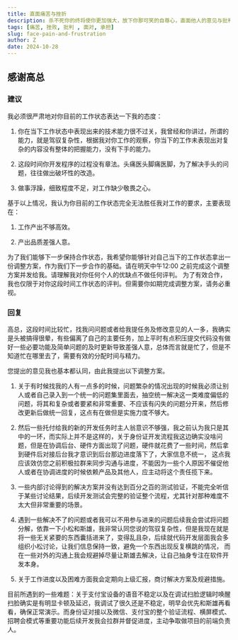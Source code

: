 ```yaml
---
title: 直面痛苦与挫折
description: 杀不死你的终将使你更加强大，放下你那可笑的自尊心，直面他人的意见与批判并解决掉
tags: [痛苦, 挫败, 批判 , 面对, 承担]
slug: face-pain-and-frustration
author: Z
date: 2024-10-28
---
```


## 感谢高总

### 建议

我必须很严肃地对你目前的工作状态表达一下我的态度：

1. 你在当下工作状态中表现出来的技术能力很不过关，我曾经和你讲过，所谓的能力，就是驾驭复杂性，根据我对你工作的观察，你当下的工作未表现出对复杂的内容没有整体的把握能力，没有下手的能力。

2. 这段时间你开发程序的过程没有章法。头痛医头脚痛医脚，为了解决手头的问题，往往做出破坏性的改造。

3. 做事浮躁，细致程度不足，对工作缺少敬畏之心。

基于以上情况，我认为你目前的工作状态完全无法胜任我对工作的要求，主要表现在：

1. 工作产出不够高效。

2. 产出品质差强人意。

为了我们能够下一步保持合作状态，我希望你能够针对自己当下的工作状态拿出一份调整方案，作为我们下一步合作的基础。请在明天中午12:00 之前完成这个调整方案并发给我。请理解我对你任何个人的优缺点不做任何评判。
为了有效合作，我也仅限于对你这段时间工作状态的评判。但需要你如期完成调整方案，请务必重视。

### 回复

高总，这段时间比较忙，找我问问题或者给我提任务及修改意见的人一多，我确实是头被搞得很晕，有些偏离了自己的主要任务，加上平时有点积压提交代码没有做好一些必要功能及简单问题的及时更新导致差强人意，总体而言就是忙了，但是不知道忙在哪里去了，需要有效的分配时间与精力。

您提出的意见我也基本都认同，由此我提出以下调整方案。

1. 关于有时候找我的人有一点多的时候，问题繁杂的情况出现的时候我必须让别人或者自己录入到一个统一的问题集里面去，抽空统一解决这一类难度偏低的问题，将其和复杂或者要紧和非常重要、不应该有闪失的问题分开来，然后修改更新后做统一回复，这点有在做但是实施力度不够大。

2. 然后一些托付给我的新的开发任务时主人翁意识不够强，我之前认为我只是其中的一环，而实际上并不是这样的，关于身份证开发流程我这边确实没啥问题，但是在协调后台、硬件方面出现了问题，硬件就花费了一些时间，然后拿到硬件后对接后台我才意识到后台那边进度落下了，大家信息不统一，
这点我应该效仿您之前积极拉群来同步沟通与进度，不能因为一些个人原因不催促他人或者在协调进度的时候依赖产品及其他人，应主动将这个责任揽下来。

3. 一些内部讨论得到的解决方案并没有达到百分之百的测试验证，不能完全听信于某些讨论结果，后续开发测试会完整的验证整个流程，尤其针对那种难度不太大但非常重要的场景。

4. 遇到一些解决不了的问题或者我可以不用参与进来的问题后续我会尝试将问题分解，依靠一下小松和斯雄，我非常认同您说的驾驭复杂性，但是我现在就是将一些无关紧要的东西囊括进来了，变得乱且杂，后续就代码开发层面我会多组织小松讨论，让我们信息保持一致，避免一个东西出现反复横跳的情况，
而在一些对外的沟通上我会规避掉尽量让斯雄去解决，让自己抽身专注在软件开发本身。

5. 关于工作进度以及困难方面我会定期向上级汇报，商讨解决方案及规避措施。

目前所遇到的一些难题：关于支付宝设备的语音不稳定以及在调试扫脸逻辑时唤醒扫脸确实是有明显卡顿及延迟，我调试了很久还是不稳定，明早会优先和斯雄再看看，确保正常演示。而身份证对接以及微信、支付宝的整个验证流程、横屏模式、招聘会模式等重要功能后续开发我会拉群并督促进度，主动争取做项目的前端负责人。